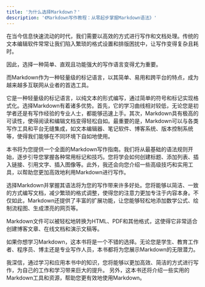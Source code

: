```yaml
---
title: '为什么选择Markdown？'
description: '《Markdown写作教程：从零起步掌握Markdown语法》'
---
```

在当今信息快速流动的时代，我们需要以高效的方式进行写作和文档处理。传统的文本编辑软件常常让我们陷入繁琐的格式设置和排版困扰中，让写作变得复杂且耗时。

因此，选择一种简单、直观且功能强大的写作语言变得尤为重要。

而Markdown作为一种轻量级的标记语言，以其简单、易用和跨平台的特点，成为越来越多互联网从业者的首选工具。

它是一种轻量级的标记语言，以纯文本的形式编写，通过简单的符号和标记实现格式化。选择Markdown有着诸多优势。首先，它的学习曲线相对较低，无论您是初学者还是有写作经验的专业人士，都能够迅速上手。其次，Markdown具有极高的可读性，使得阅读和编辑文档变得轻松自如。最重要的是，Markdown可以与各类写作工具和平台无缝集成，如文本编辑器、笔记软件、博客系统、版本控制系统等，使得我们能够在不同环境下自如地使用。

本书将为您提供一个全面的Markdown写作指南。我们将从最基础的语法规则开始，逐步引导您掌握各种常用标记和技巧。您将学会如何创建标题、添加列表、插入链接、引用文字、插入图像等。此外，我还会向您介绍一些高级技巧和实用工具，以帮助您更加高效地利用Markdown进行写作。

选择Markdown并掌握其语法将为您的写作带来许多好处。您将能够以简洁、一致的方式编写文档，减少繁琐的格式调整，使得您的注意力更加专注于内容本身。不仅如此，Markdown还提供了丰富的扩展功能，让您能够轻松地添加数学公式、绘制流程图、生成漂亮的网页等。

Markdown文件可以被轻松地转换为HTML、PDF和其他格式，这使得它非常适合创建博客文章、在线文档和演示文稿等。

如果你想学习Markdown，这本书将是一个不错的选择。无论您是学生、教育工作者、程序员、博主还是专业写作人员，本书都将为您展示Markdown的无限潜力。

我深信，通过学习和应用本书中的知识，您将能够以更加高效、简洁的方式进行写作，为自己的工作和学习带来巨大的提升。
另外，这本书还将介绍一些实用的Markdown工具和资源，帮助您更有效地使用Markdown。